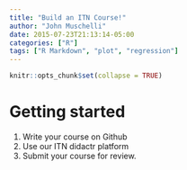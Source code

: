 ```yaml
---
title: "Build an ITN Course!"
author: "John Muschelli"
date: 2015-07-23T21:13:14-05:00
categories: ["R"]
tags: ["R Markdown", "plot", "regression"]
---
```


```r
knitr::opts_chunk$set(collapse = TRUE)
```

# Getting started

1. Write your course on Github
2. Use our ITN didactr platform
3. Submit your course for review. 

